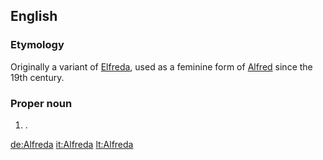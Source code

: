 ==English==

===Etymology===
Originally a variant of [[Elfreda]], used as a feminine form of [[Alfred]] since the 19th century.

===Proper noun===
{{en-proper noun}}

# {{given name|female}}.

[[de:Alfreda]]
[[it:Alfreda]]
[[lt:Alfreda]]